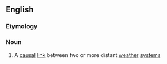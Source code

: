 ==English==

===Etymology===
{{prefix|tele|connection|lang=en}}

===Noun===
{{en-noun}}

# {{lb|en|meteorology}} A [[causal]] [[link]] between two or more distant [[weather]] [[system]]s